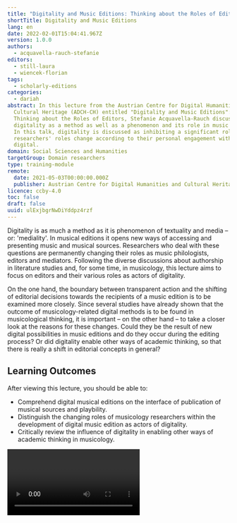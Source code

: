 ```yaml
---
title: "Digitality and Music Editions: Thinking about the Roles of Editors"
shortTitle: Digitality and Music Editions
lang: en
date: 2022-02-01T15:04:41.967Z
version: 1.0.0
authors:
  - acquavella-rauch-stefanie
editors:
  - still-laura
  - wiencek-florian
tags:
  - scholarly-editions
categories:
  - dariah
abstract: In this lecture from the Austrian Centre for Digital Humanities and
  Cultural Heritage (ADCH-CH) entitled "Digitality and Music Editions":"
  Thinking about the Roles of Editors, Stefanie Acquavella-Rauch discusses
  digitality as a method as well as a phenomenon and its role in music editions.
  In this talk, digitality is discussed as inhibiting a significant role in how
  researchers' roles change according to their personal engagement with the
  digital.
domain: Social Sciences and Humanities
targetGroup: Domain researchers
type: training-module
remote:
  date: 2021-05-03T00:00:00.000Z
  publisher: Austrian Centre for Digital Humanities and Cultural Heritage (ACDH-CH)
licence: ccby-4.0
toc: false
draft: false
uuid: ulExjbgrNwDiYddpz4rzf
---
```

Digitality is as much a method as it is phenomenon of textuality and media – or: 'mediality'. In musical editions it opens new ways of accessing and presenting music and musical sources. Researchers who deal with these questions are permanently changing their roles as music philologists, editors and mediators. Following the diverse discussions about authorship in literature studies and, for some time, in musicology, this lecture aims to focus on editors and their various roles as actors of digitality.

On the one hand, the boundary between transparent action and the shifting of editorial decisions towards the recipients of a music edition is to be examined more closely. Since several studies have already shown that the outcome of musicology-related digital methods is to be found in musicological thinking, it is important – on the other hand – to take a closer look at the reasons for these changes. Could they be the result of new digital possibilities in music editions and do they occur during the editing process? Or did digitality enable other ways of academic thinking, so that there is really a shift in editorial concepts in general?

## Learning Outcomes

After viewing this lecture, you should be able to:

- Comprehend digital musical editions on the interface of publication of musical sources and playbility.
- Distinguish the changing roles of musicology researchers within the development of digital music edition as actors of digitality.
- Critically review the influence of digitality in enabling other ways of academic thinking in musicology.



<Video provider="youtube" id="5ZDb9aQixIU" caption="ACDH-CH Lecture 7.1 – Stefanie Aquavella-Rauch – Digitality and Music Editions: Thinking about the Roles of Editors" />